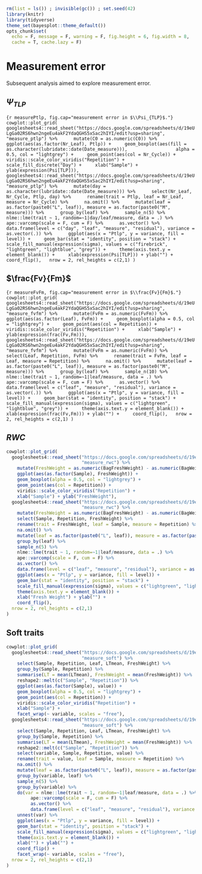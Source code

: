 ```r
rm(list = ls()) ; invisible(gc()) ; set.seed(42)
library(knitr)
library(tidyverse)
theme_set(bayesplot::theme_default())
opts_chunk$set(
  echo = F, message = F, warning = F, fig.height = 6, fig.width = 8,
  cache = T, cache.lazy = F)
```

# Measurement error

Subsequent analysis aimed to explore measurement error.

## $\Psi_{TLP}$

```{r measurePtlp, fig.cap="measurement error in $\\Psi_{TLP}$."}
cowplot::plot_grid(
  googlesheets4::read_sheet("https://docs.google.com/spreadsheets/d/19eULgGa02RS6hwn2ngeEu4akF2YdaQGHS5xSac2hIYI/edit?usp=sharing",
                            "measure_ptlp") %>% 
    mutate(C0 = as.numeric(C0)) %>% 
    ggplot(aes(as.factor(Nr_Leaf), Ptlp)) +
    geom_boxplot(aes(fill = as.character(lubridate::date(Date_measure))),
                 alpha = 0.5, col = "lightgrey") +
    geom_point(aes(col = Nr_Cycle)) +
    viridis::scale_color_viridis("Repetition") +
    scale_fill_discrete("Day") +
    xlab("Sample") + ylab(expression(Psi[TLP])),
  googlesheets4::read_sheet("https://docs.google.com/spreadsheets/d/19eULgGa02RS6hwn2ngeEu4akF2YdaQGHS5xSac2hIYI/edit?usp=sharing",
                            "measure_ptlp") %>% 
    mutate(day = as.character(lubridate::date(Date_measure))) %>% 
    select(Nr_Leaf, Nr_Cycle, Ptlp, day) %>% 
    rename(trait = Ptlp, leaf = Nr_Leaf, measure = Nr_Cycle) %>% 
    na.omit() %>% 
    mutate(leaf = as.factor(paste0("L", leaf)), measure = as.factor(paste0("M", measure))) %>% 
    group_by(leaf) %>% 
    sample_n(5) %>% 
    nlme::lme(trait ~ 1, random=~1|day/leaf/measure, data = .) %>% 
    ape::varcomp(scale = F, cum = F) %>% 
    as.vector() %>% 
    data.frame(level = c("day", "leaf", "measure", "residual"), variance = as.vector(.)) %>% 
    ggplot(aes(x = "Ptlp", y = variance, fill = level)) +
    geom_bar(stat = "identity", position = "stack") +
    scale_fill_manual(expression(sigma), values = c("firebrick", "lightgreen", "lightblue", "grey")) +
    theme(axis.text.y = element_blank()) +
    xlab(expression(Psi[TLP])) + ylab("") +
    coord_flip(),
  nrow = 2, rel_heights = c(2,1)
)
```

## $\frac{Fv}{Fm}$

```{r measureFvFm, fig.cap="measurement error in $\\frac{Fv}{Fm}$."}
cowplot::plot_grid(
  googlesheets4::read_sheet("https://docs.google.com/spreadsheets/d/19eULgGa02RS6hwn2ngeEu4akF2YdaQGHS5xSac2hIYI/edit?usp=sharing",
                            "measure_fvfm") %>% 
    mutate(FvFm = as.numeric(FvFm)) %>% 
    ggplot(aes(as.factor(Leaf), FvFm)) +
    geom_boxplot(alpha = 0.5, col = "lightgrey") +
    geom_point(aes(col = Repetition)) +
    viridis::scale_color_viridis("Repetition") +
    xlab("Sample") + ylab(expression(frac(Fv,Fm))),
  googlesheets4::read_sheet("https://docs.google.com/spreadsheets/d/19eULgGa02RS6hwn2ngeEu4akF2YdaQGHS5xSac2hIYI/edit?usp=sharing",
                            "measure_fvfm") %>% 
    mutate(FvFm = as.numeric(FvFm)) %>% 
    select(Leaf, Repetition, FvFm) %>% 
    rename(trait = FvFm, leaf = Leaf, measure = Repetition) %>% 
    na.omit() %>% 
    mutate(leaf = as.factor(paste0("L", leaf)), measure = as.factor(paste0("M", measure))) %>% 
    group_by(leaf) %>% 
    sample_n(10) %>% 
    nlme::lme(trait ~ 1, random=~1|leaf/measure, data = .) %>% 
    ape::varcomp(scale = F, cum = F) %>% 
    as.vector() %>% 
    data.frame(level = c("leaf", "measure", "residual"), variance = as.vector(.)) %>% 
    ggplot(aes(x = "Ptlp", y = variance, fill = level)) +
    geom_bar(stat = "identity", position = "stack") +
    scale_fill_manual(expression(sigma), values = c("lightgreen", "lightblue", "grey")) +
    theme(axis.text.y = element_blank()) +
    xlab(expression(frac(Fv,Fm))) + ylab("") +
    coord_flip(),
  nrow = 2, rel_heights = c(2,1)
)
```

## $RWC$

```r
cowplot::plot_grid(
  googlesheets4::read_sheet("https://docs.google.com/spreadsheets/d/19eULgGa02RS6hwn2ngeEu4akF2YdaQGHS5xSac2hIYI/edit?usp=sharing",
                            "measure_rwc") %>% 
    mutate(FreshWeight = as.numeric(BagFreshWeight) - as.numeric(BagWeight)) %>% 
    ggplot(aes(as.factor(Sample), FreshWeight)) +
    geom_boxplot(alpha = 0.5, col = "lightgrey") +
    geom_point(aes(col = Repetition)) +
    viridis::scale_color_viridis("Repetition") +
    xlab("Sample") + ylab("FreshWeight"),
  googlesheets4::read_sheet("https://docs.google.com/spreadsheets/d/19eULgGa02RS6hwn2ngeEu4akF2YdaQGHS5xSac2hIYI/edit?usp=sharing",
                            "measure_rwc") %>% 
    mutate(FreshWeight = as.numeric(BagFreshWeight) - as.numeric(BagWeight)) %>% 
    select(Sample, Repetition, FreshWeight) %>% 
    rename(trait = FreshWeight, leaf = Sample, measure = Repetition) %>% 
    na.omit() %>% 
    mutate(leaf = as.factor(paste0("L", leaf)), measure = as.factor(paste0("M", measure))) %>% 
    group_by(leaf) %>% 
    sample_n(5) %>% 
    nlme::lme(trait ~ 1, random=~1|leaf/measure, data = .) %>% 
    ape::varcomp(scale = F, cum = F) %>% 
    as.vector() %>% 
    data.frame(level = c("leaf", "measure", "residual"), variance = as.vector(.)) %>% 
    ggplot(aes(x = "Ptlp", y = variance, fill = level)) +
    geom_bar(stat = "identity", position = "stack") +
    scale_fill_manual(expression(sigma), values = c("lightgreen", "lightblue", "grey")) +
    theme(axis.text.y = element_blank()) +
    xlab("Fresh Weight") + ylab("") +
    coord_flip(),
  nrow = 2, rel_heights = c(2,1)
)
```

## Soft traits

```r
cowplot::plot_grid(
  googlesheets4::read_sheet("https://docs.google.com/spreadsheets/d/19eULgGa02RS6hwn2ngeEu4akF2YdaQGHS5xSac2hIYI/edit?usp=sharing",
                            "measure_soft") %>% 
    select(Sample, Repetition, Leaf, LTmean, FreshWeight) %>% 
    group_by(Sample, Repetition) %>% 
    summarise(LT = mean(LTmean), FreshWeight = mean(FreshWeight)) %>% 
    reshape2::melt(c("Sample", "Repetition")) %>% 
    ggplot(aes(as.factor(Sample), value)) +
    geom_boxplot(alpha = 0.5, col = "lightgrey") +
    geom_point(aes(col = Repetition)) +
    viridis::scale_color_viridis("Repetition") +
    xlab("Sample") +
    facet_wrap(~ variable, scales = "free"),
  googlesheets4::read_sheet("https://docs.google.com/spreadsheets/d/19eULgGa02RS6hwn2ngeEu4akF2YdaQGHS5xSac2hIYI/edit?usp=sharing",
                            "measure_soft") %>% 
    select(Sample, Repetition, Leaf, LTmean, FreshWeight) %>% 
    group_by(Sample, Repetition) %>% 
    summarise(LT = mean(LTmean), FreshWeight = mean(FreshWeight)) %>% 
    reshape2::melt(c("Sample", "Repetition")) %>% 
    select(variable, Sample, Repetition, value) %>% 
    rename(trait = value, leaf = Sample, measure = Repetition) %>% 
    na.omit() %>% 
    mutate(leaf = as.factor(paste0("L", leaf)), measure = as.factor(paste0("M", measure))) %>% 
    group_by(variable, leaf) %>% 
    sample_n(5) %>% 
    group_by(variable) %>% 
    do(var = nlme::lme(trait ~ 1, random=~1|leaf/measure, data = .) %>% 
         ape::varcomp(scale = F, cum = F) %>% 
         as.vector() %>% 
         data.frame(level = c("leaf", "measure", "residual"), variance = as.vector(.))) %>% 
    unnest(var) %>% 
    ggplot(aes(x = "Ptlp", y = variance, fill = level)) +
    geom_bar(stat = "identity", position = "stack") +
    scale_fill_manual(expression(sigma), values = c("lightgreen", "lightblue", "grey")) +
    theme(axis.text.y = element_blank()) +
    xlab("") + ylab("") +
    coord_flip() +
    facet_wrap(~ variable, scales = "free"),
  nrow = 2, rel_heights = c(2,1)
)
```
